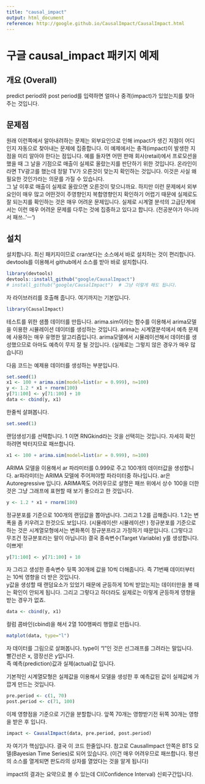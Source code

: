 ```yaml
---
title: "causal_impact"
output: html_document
reference: http://google.github.io/CausalImpact/CausalImpact.html
---
```


# 구글 causal_impact 패키지 예제

## 개요 (Overall)

predict period와 post period를 입력하면 얼마나 중격(impact)가 있었는지를 찾아주는 것입니다.

## 문제점
원래 이런쪽에서 알아내려하는 문제는 외부요인으로 인해 impact가 생긴 지점이 어디인지 자동으로 찾아내는 문제에 집중합니다.
이 예제에서는 충격(impact)이 발생한 지점을 미리 알아야 한다는 점입니다.
예를 들자면 어떤 판매 회사(retail)에서 프로모션을 했을 때 그 날을 기점으로 매출이 실제로 올랐는지를 판단하기 위한 것입니다.
온라인이라면 TV광고를 했는데 정말 TV가 오른것이 맞는지 확인하는 것입니다.
이것은 사실 왜 필요한 것인가라는 의문를 가질 수 있습니다.  
그 날 이후로 매출이 실제로 올랐으면 오른것이 맞으니까요.
하지만 이런 문제에서 외부 요인이 매우 많고 어떤것이 주영향인지 복합영향인지 확인하기 어렵기 때문에 실제로도 잘 되는지를 확인하는 것은 매우 어려운 문제입니다.  실제로 시계열 분석의 고급단계에서는 이런 매우 어려운 문제를 다루는 것에 집중하고 있다고 합니다. (전공분야가 아니라서 패쓰..'ㅡ')

## 설치

설치합니다. 최신 패키지이므로 cran보다는 소스에서 바로 설치하는 것이 편리합니다.
devtools를 이용해서 github에서 소스를 받아 바로 설치합니다.

```r
library(devtools)
devtools::install_github("google/CausalImpact")
# install_github("google/CausalImpact")  # 그냥 이렇게 해도 됩니다.
```
자 라이브러리를 호출해 줍니다.  여기까지는 기본입니다.

```r
library(CausalImpact)
```

테스트를 위한 샘플 데이터를 만듭니다. 
arima.sim이라는 함수를 이용해서 arima모델을 이용한 시뮬레이션 데이터를 생성하는 것입니다.
arima는 시계열분석에서 예측 문제에 사용하는 매우 유명한 알고리즘입니다.
arima모델에서 시뮬레이션해서 데이터를 생성했으므로 아마도 예측이 무지 잘 될 것입니다. (실제로는 그렇지 않은 경우가 매우 많습니다)

다음 코드는 예제용 데이터를 생성하는 부분입니다.

```r
set.seed(1)  
x1 <- 100 + arima.sim(model=list(ar = 0.999), n=100)
y <- 1.2 * x1 + rnorm(100)
y[71:100] <- y[71:100] + 10
data <- cbind(y, x1)
```
한줄씩 살펴봅니다.

```r
set.seed(1)  
```

랜덤생성기를 선택합니다. 1 이면 RNGkind라는 것을 선택히는 것입니다. 자세히 확인하려면 박터지므로 패쓰합니다.

```r
x1 <- 100 + arima.sim(model=list(ar = 0.999), n=100)
```

ARIMA 모델을 이용해서 ar 파라미터를 0.999로 주고 100개의 데이터값을 생성합니다.
ar파라미터는 ARIMA 모델에 주어져야할 파라미터중 하나입니다. ar은 Autoregressive 입니다. ARIMA쪽도 어려우므로 설명은 패쓰
위에서 상수 100을 더한 것은 그냥 그래프에 표현할 때 보기 좋으라고 한 것입니다.

```r
y <- 1.2 * x1 + rnorm(100)
```
정규분포를 기준으로 100개의 랜덤값을 뽑아냅니다. 그리고 1.2를 곱해줍니다. 
1.2는 변폭을 좀 키우려고 한것으도 보입니다. (시뮬레이션! 시뮬레이션! )
정규분포를 기준으로 하는 것은 시계열모형에서는 변화폭이 정규분프라고 가정하기 때문입니다. (그렇다고 무조건 정규분포라는 말이 아닙니다)
결국 종속변수(Target Variable) y를 생성합니다. 이쁘게!

```r
y[71:100] <- y[71:100] + 10
```

자 그리고 생성한 종속변수 뒷쪽 30개에 값을 10씩 더해줍니다. 
즉 71번째 데이터부터는 10씩 영향을 더 받은 것입니다.  
y값을 생성할 때 랜덤요소가 있었기 때문에 균등하게 10씩 받았는지는 데이터만을 볼 때는 확인이 안되게 됩니다.
그리고 그렇다고 하더라도 실제로는 이렇게 균등하게 영향을 받는 경우가 없죠.

```r
data <- cbind(y, x1)
```
컬럼 콤바인(cbind)을 해서 2열 100행짜리 행렬로 만듭니다.

```r
matplot(data, type="l")
```

자 데이터를 그림으로 살펴봅니다.
type이 "l"인 것은 선그래프를 그려라는 말입니다.
빨간선은 x, 깜장선은 y입니다.  
즉 예측(prediction)값과 실제(actual)값 입니다. 

기본적인 시계열모형은 실제값을 이용해서 모델을 생성한 후 예측값된 값이 실제값에 가깝게 만드는 것입니다.

```r
pre.period <- c(1, 70)
post.period <- c(71, 100)
```

이제 영향점을 기준으로 기간을 분할합니다. 앞쪽 70개는 영향받기전 뒤쪽 30개는 영항을 받은 후 입니다.

```r
impact <- CausalImpact(data, pre.period, post.period)
```

자 여기가 핵심입니다.
결국 이 코드 한줄입니다.
참고로 CausalImpact 안쪽은 BTS 모델(Bayesian Time Series)로 되어 있습니다. 
(이건 매우 어려우므로 패쓰합니다. 펑션의 소스를 열게되면 판도라의 상자를 열었다는 것을 알게 됩니다)

impact의 결과는 요약으로 볼 수 있는데
CI(Confidence Interval) 신뢰구간입니다.

